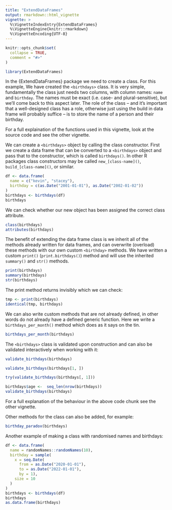 ```yaml
---
title: "ExtendDataFrames"
output: rmarkdown::html_vignette
vignette: >
  %\VignetteIndexEntry{ExtendDataFrames}
  %\VignetteEngine{knitr::rmarkdown}
  %\VignetteEncoding{UTF-8}
---
```


```r
knitr::opts_chunk$set(
  collapse = TRUE,
  comment = "#>"
)
```

```r
library(ExtendDataFrames)
```

In the {ExtendDataFrames} package we need to create a class. For this example,
We have created the `<birthdays>` class. It is very simple, fundamentally the
class just needs two columns, with column names: `name` and `birthday`. The
names must be exact (i.e. case- and plural-sensitive), but we'll come back to
this aspect later. The role of the class -- and it's important that a well-designed 
class has a role, otherwise just using the build in data frame will 
probably suffice -- is to store the name of a person and their birthday. 

For a full explaination of the functions used in this vignette, look at the 
source code and see the other vignette.

We can create a `<birthdays>` object by calling the class constructor. First
we create a data frame that can be converted to a `<birthdays>` object and pass
that to the constructor, which is called `birthdays()`. In other R packages 
class constructors may be called `new_[class-name]()`, `build_[class-name]()`,
or similar.

```r
df <- data.frame(
  name = c("kevin", "stacey"),
  birthday = c(as.Date("2001-01-01"), as.Date("2002-01-02"))
)
birthdays <- birthdays(df)
birthdays
```

We can check whether our new object has been assigned the correct class 
attribute.

```r
class(birthdays)
attributes(birthdays)
```

The benefit of extending the data frame class is we inherit all of the methods
already written for data frames, and can overwrite (overload) these methods with
our own custom `<birthday>` methods. We have written a custom `print()`
(`print.birthdays()`) method and will use the inherited `summary()` and `str()`
methods.

```r
print(birthdays)
summary(birthdays)
str(birthdays)
```

The print method returns invisibly which we can check:

```r
tmp <- print(birthdays)
identical(tmp, birthdays)
```

We can also write custom methods that are not already defined, in other words
do not already have a defined generic function. Here we write a 
`birthdays_per_month()` method which does as it says on the tin.

```r
birthdays_per_month(birthdays)
```

The `<birthdays>` class is validated upon construction and can also be validated
interactively when working with it:

```r
validate_birthdays(birthdays)

validate_birthdays(birthdays[1, ])

try(validate_birthdays(birthdays[, 1]))

birthdays$age <-  seq_len(nrow(birthdays))
validate_birthdays(birthdays)
```

For a full explanation of the behaviour in the above code chunk see the other 
vignette.

Other methods for the class can also be added, for example:

```r
birthday_paradox(birthdays)
```

Another example of making a class with randomised names and birthdays:

```r
df <- data.frame(
  name = randomNames::randomNames(10),
  birthday = sample(
    x = seq.Date(
      from = as.Date("2020-01-01"),
      to = as.Date("2022-01-01"),
      by = 1),
    size = 10
  )
)
birthdays <- birthdays(df)
birthdays
as.data.frame(birthdays)
```
